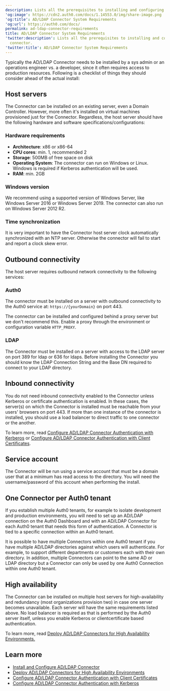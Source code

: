 ```yaml
---
description: Lists all the prerequisites to installing and configuring the connector.
'og:image': https://cdn2.auth0.com/docs/1.14553.0/img/share-image.png
'og:title': AD/LDAP Connector System Requirements
'og:url': https://auth0.com/docs/
permalink: ad-ldap-connector-requirements
title: AD/LDAP Connector System Requirements
'twitter:description': Lists all the prerequisites to installing and configuring the
  connector.
'twitter:title': AD/LDAP Connector System Requirements
---
```

Typically the AD/LDAP Connector needs to be installed by a sys admin or an operations engineer vs. a developer, since it often requires access to production resources. Following is a checklist of things they should consider ahead of the actual install:

## Host servers

The Connector can be installed on an existing server, even a Domain Controller. However, more often it's installed on virtual machines provisioned just for the Connector. Regardless, the host server should have the following hardware and software specifications/configurations:

### Hardware requirements

* **Architecture**: x86 or x86-64
* **CPU cores**: min. 1, recommended 2
* **Storage**: 500MB of free space on disk
* **Operating System**: The connector can run on Windows or Linux. Windows is required if Kerberos authentication will be used.
* **RAM**: min. 2GB

### Windows version

We recommend using a supported version of Windows Server, like Windows Server 2016 or Windows Server 2019. The connector can also run on Windows Server 2012 R2.

### Time synchronization

It is very important to have the Connector host server clock automatically synchronized with an NTP server. Otherwise the connector will fail to start and report a clock skew error.

## Outbound connectivity

The host server requires outbound network connectivity to the following services:

### Auth0

The connector must be installed on a server with outbound connectivity to the Auth0 service at: `https://{yourDomain}` on port 443.

The connector can be installed and configured behind a proxy server but we don't recommend this. Enable a proxy through the environment or configuration variable `HTTP_PROXY`.

### LDAP

The Connector must be installed on a server with access to the LDAP server on port 389 for ldap or 636 for ldaps. Before installing the Connector you should know the LDAP Connection String and the Base DN required to connect to your LDAP directory.

## Inbound connectivity

You do not need inbound connectivity enabled to the Connector unless Kerberos or certificate authentication is enabled. In these cases, the server(s) on which the Connector is installed must be reachable from your users' browsers on port 443. If more than one instance of the connector is installed, you should use a load balancer to direct traffic to one connector or the another.

To learn more, read [Configure AD/LDAP Connector Authentication with Kerberos](/authenticate/identity-providers/enterprise-identity-providers/active-directory-ldap/ad-ldap-connector/configure-ad-ldap-connector-with-kerberos) or [Configure AD/LDAP Connector Authentication with Client Certificates](/authenticate/identity-providers/enterprise-identity-providers/active-directory-ldap/ad-ldap-connector/configure-ad-ldap-connector-client-certificates).

## Service account

The Connector will be run using a service account that must be a domain user that at a minimum has read access to the directory. You will need the username/password of this account when performing the install.

## One Connector per Auth0 tenant

If you establish multiple Auth0 tenants, for example to isolate development and production environments, you will need to set up an AD/LDAP connection on the <Tooltip tip="Auth0 Dashboard: Auth0's main product to configure your services." cta="View Glossary" href="/glossary?term=Auth0+Dashboard">Auth0 Dashboard</Tooltip> and with an AD/LDAP Connector for each Auth0 tenant that needs this form of authentication. A Connector is tied to a specific connection within an Auth0 tenant.

It is possible to have multiple Connectors within one Auth0 tenant if you have multiple AD/LDAP directories against which users will authenticate. For example, to support different departments or customers each with their own directory. In addition, multiple Connectors can point to the same AD or LDAP directory but a Connector can only be used by one Auth0 Connection within one Auth0 tenant.

## High availability

The Connector can be installed on multiple host servers for high-availability and redundancy (most organizations provision two) in case one server becomes unavailable. Each server will have the same requirements listed above. No load balancer is required as that is performed by the Auth0 server itself, unless you enable Kerberos or clientcertificate based authentication.

To learn more, read [Deploy AD/LDAP Connectors for High Availability Environments.](/authenticate/identity-providers/enterprise-identity-providers/active-directory-ldap/ad-ldap-connector/ad-ldap-high-availability)

## Learn more

* [Install and Configure AD/LDAP Connector](/authenticate/identity-providers/enterprise-identity-providers/active-directory-ldap/ad-ldap-connector/install-configure-ad-ldap-connector)
* [Deploy AD/LDAP Connectors for High Availability Environments](/authenticate/identity-providers/enterprise-identity-providers/active-directory-ldap/ad-ldap-connector/ad-ldap-high-availability)
* [Configure AD/LDAP Connector Authentication with Client Certificates](/authenticate/identity-providers/enterprise-identity-providers/active-directory-ldap/ad-ldap-connector/configure-ad-ldap-connector-client-certificates)
* [Configure AD/LDAP Connector Authentication with Kerberos](/authenticate/identity-providers/enterprise-identity-providers/active-directory-ldap/ad-ldap-connector/configure-ad-ldap-connector-with-kerberos)